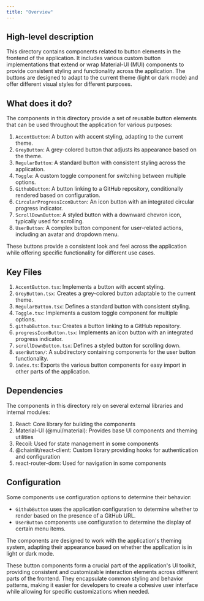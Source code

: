 ```yaml
---
title: "Overview"
---
```


## High-level description
This directory contains components related to button elements in the frontend of the application. It includes various custom button implementations that extend or wrap Material-UI (MUI) components to provide consistent styling and functionality across the application. The buttons are designed to adapt to the current theme (light or dark mode) and offer different visual styles for different purposes.

## What does it do?
The components in this directory provide a set of reusable button elements that can be used throughout the application for various purposes:

1. `AccentButton`: A button with accent styling, adapting to the current theme.
2. `GreyButton`: A grey-colored button that adjusts its appearance based on the theme.
3. `RegularButton`: A standard button with consistent styling across the application.
4. `Toggle`: A custom toggle component for switching between multiple options.
5. `GithubButton`: A button linking to a GitHub repository, conditionally rendered based on configuration.
6. `CircularProgressIconButton`: An icon button with an integrated circular progress indicator.
7. `ScrollDownButton`: A styled button with a downward chevron icon, typically used for scrolling.
8. `UserButton`: A complex button component for user-related actions, including an avatar and dropdown menu.

These buttons provide a consistent look and feel across the application while offering specific functionality for different use cases.

## Key Files
1. `AccentButton.tsx`: Implements a button with accent styling.
2. `GreyButton.tsx`: Creates a grey-colored button adaptable to the current theme.
3. `RegularButton.tsx`: Defines a standard button with consistent styling.
4. `Toggle.tsx`: Implements a custom toggle component for multiple options.
5. `githubButton.tsx`: Creates a button linking to a GitHub repository.
6. `progressIconButton.tsx`: Implements an icon button with an integrated progress indicator.
7. `scrollDownButton.tsx`: Defines a styled button for scrolling down.
8. `userButton/`: A subdirectory containing components for the user button functionality.
9. `index.ts`: Exports the various button components for easy import in other parts of the application.

## Dependencies
The components in this directory rely on several external libraries and internal modules:

1. React: Core library for building the components
2. Material-UI (@mui/material): Provides base UI components and theming utilities
3. Recoil: Used for state management in some components
4. @chainlit/react-client: Custom library providing hooks for authentication and configuration
5. react-router-dom: Used for navigation in some components

## Configuration
Some components use configuration options to determine their behavior:

- `GithubButton` uses the application configuration to determine whether to render based on the presence of a GitHub URL.
- `UserButton` components use configuration to determine the display of certain menu items.

The components are designed to work with the application's theming system, adapting their appearance based on whether the application is in light or dark mode.

These button components form a crucial part of the application's UI toolkit, providing consistent and customizable interaction elements across different parts of the frontend. They encapsulate common styling and behavior patterns, making it easier for developers to create a cohesive user interface while allowing for specific customizations when needed.